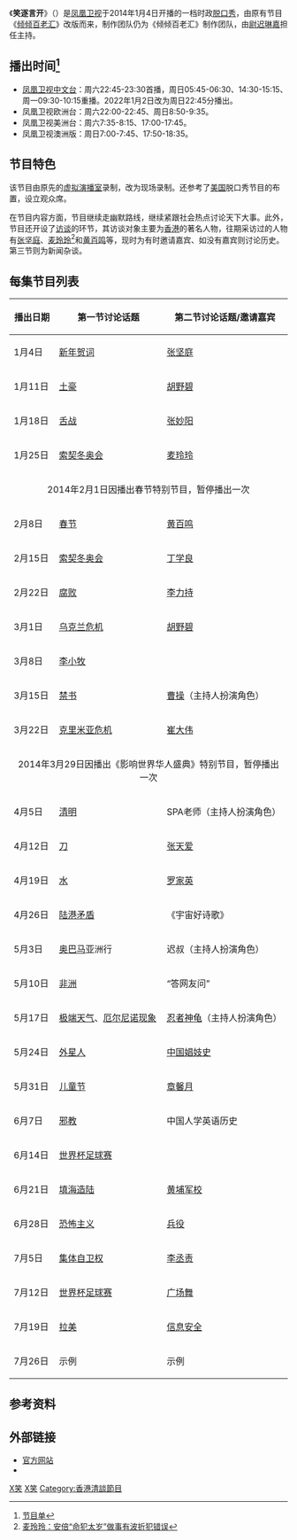 {{In-progress_tvshow}}
{{电视节目信息框
| 名称       = 笑逐言开<br>Chit Chat With Me
| 图片       = [[文件:笑逐言开.JPG|300px]]
| 图说       = 节目开场画面
| 类型       = [[脱口秀|脱口秀]]
| 原创       = 
| 导演       = 梁子谦、潘慧贤
| 主持       = [[尉迟琳嘉|尉迟琳嘉]]
| 国家       = {{HK}}
| 语言       = [[普通话|普通话]]
| 字幕       = [[繁体中文|繁体中文]]
| 原版集数   = 104
| 片尾曲     = 《人生一齣戏》
| 作曲2      = [[叶扬|叶扬]]
| 主唱2      =尉迟琳嘉
| 每集长度   =约45分钟（含广告）
| 制片人     = [[叶扬|叶扬]]
| 出品人    =[[徐威|徐威]]
| 电视网     = [[凤凰卫视|凤凰卫视]]中文台、欧洲台、美洲台及澳洲版
| 视频制式   =  [[NTSC|NTSC]] [[480i|480i]]<br>[[HDTV|HDTV]] [[1080i|1080i]]（高标清同步广播）
| 开始       = 2014年1月4日
| 结束       = 至今
| 前作       = [[倾倾百老汇|倾倾百老汇]]
| 官方网站   = http://phtv.ifeng.com/program/xzyk/
}}
《'''笑逐言开'''》（{{lang-en|'''Chit Chat With Me'''}}）是[[凤凰卫视|凤凰卫视]]于2014年1月4日开播的一档时政[[脱口秀|脱口秀]]，由原有节目《[[倾倾百老汇|倾倾百老汇]]》改版而来，制作团队仍为《倾倾百老汇》制作团队，由[[尉迟琳嘉|尉迟琳嘉]]担任主持。

==播出时间<ref>[http://phtv.ifeng.com/epg/ 节目单]</ref>==
{{UTC+8}}
*[[凤凰卫视中文台|凤凰卫视中文台]]：周六22:45-23:30首播，周日05:45-06:30、14:30-15:15、周一09:30-10:15重播。2022年1月2日改为周日22:45分播出。
*凤凰卫视欧洲台：周六22:00-22:45、周日8:50-9:35。
*凤凰卫视美洲台：周六7:35-8:15、17:00-17:45。
*凤凰卫视澳洲版：周日7:00-7:45、17:50-18:35。

==节目特色==
该节目由原先的[[虚拟演播室|虚拟演播室]]录制，改为现场录制。还参考了[[美国|美国]]脱口秀节目的布置，设立观众席。

在节目内容方面，节目继续走幽默路线，继续紧跟社会热点讨论天下大事。此外，节目还开设了[[访谈|访谈]]的环节，其访谈对象主要为[[香港|香港]]的著名人物，往期采访过的人物有[[张坚庭|张坚庭]]、[[麦玲玲|麦玲玲]]<ref>[http://phtv.ifeng.com/program/xzyk/detail_2014_01/26/33378864_0.shtml 麦玲玲：安倍“命犯太岁”做事有波折犯错误]</ref>和[[黄百鸣|黄百鸣]]等，现时为有时邀请嘉宾、如没有嘉宾则讨论历史。第三节则为新闻杂谈。

==每集节目列表==
{| class="wikitable"
|-
! 播出日期 !! 第一节讨论话题 !! 第二节讨论话题/邀请嘉宾
|-
| 1月4日 || [[新年贺词|新年贺词]] || [[张坚庭|张坚庭]]
|-
| 1月11日 || [[土豪|土豪]] || [[胡野碧|胡野碧]]
|-
| 1月18日|| [[舌战|舌战]] || [[张妙阳|张妙阳]]
|-
| 1月25日 || [[索契冬奥会|索契冬奥会]] || [[麦玲玲|麦玲玲]]
|-
| colspan=3 | <CENTER>2014年2月1日因播出春节特别节目，暂停播出一次</CENTER>
|-
| 2月8日 || [[春节|春节]] || [[黄百鸣|黄百鸣]]
|-
| 2月15日 || [[索契冬奥会|索契冬奥会]] || [[丁学良|丁学良]]
|-
| 2月22日 || [[腐败|腐败]] || [[李力持|李力持]]
|-
| 3月1日 || [[乌克兰危机|乌克兰危机]] || [[胡野碧|胡野碧]]
|-
| 3月8日 || colspan=2| [[李小牧|李小牧]]
|-
| 3月15日 || [[禁书|禁书]] || [[曹操|曹操]]（主持人扮演角色）
|-
| 3月22日 || [[克里米亚危机|克里米亚危机]] || [[崔大伟|崔大伟]]
|-
| colspan=3 | <CENTER>2014年3月29日因播出《影响世界华人盛典》特别节目，暂停播出一次</CENTER>
|-
| 4月5日 || [[清明|清明]] || SPA老师（主持人扮演角色）
|-
| 4月12日 || [[刀|刀]] || [[张天爱|张天爱]]
|-
| 4月19日 || [[水|水]] || [[罗家英|罗家英]]
|-
| 4月26日 || [[陆港矛盾|陆港矛盾]] || 《宇宙好诗歌》
|-
| 5月3日 || [[奥巴马|奥巴马]]亚洲行 || 迟叔（主持人扮演角色）
|-
| 5月10日 || [[非洲|非洲]] || “答网友问”
|-
| 5月17日 || [[极端天气|极端天气]]、[[厄尔尼诺现象|厄尔尼诺现象]] || [[忍者神龟|忍者神龟]]（主持人扮演角色）
|-
| 5月24日 || [[外星人|外星人]] || [[中国娼妓史|中国娼妓史]]
|-
| 5月31日 || [[儿童节|儿童节]] || [[章馨月|章馨月]]
|-
| 6月7日 || [[邪教|邪教]] || 中国人学英语历史
|-
| 6月14日 || colspan=2| [[世界杯足球赛|世界杯足球赛]]
|-
| 6月21日 || [[填海造陆|填海造陆]] || [[黄埔军校|黄埔军校]]
|-
| 6月28日 || [[恐怖主义|恐怖主义]] || [[兵役|兵役]]
|-
| 7月5日 || [[集体自卫权|集体自卫权]] || [[李丞责|李丞责]]
|-
| 7月12日 || [[世界杯足球赛|世界杯足球赛]] || [[广场舞|广场舞]]
|-
| 7月19日 || [[拉美|拉美]] || [[信息安全|信息安全]]
|-
| 7月26日 || 示例 || 示例
|}

==参考资料==
{{reflist}}
==外部链接==
{{Wikiquote}}
*[http://phtv.ifeng.com/program/xzyk/ 官方网站]
*{{sinaweibo|qqbroadway}}

[[Category:鳳凰衛視節目|X笑]]
[[Category:香港綜藝節目|X笑]]
[[Category:香港清談節目|Category:香港清談節目]]